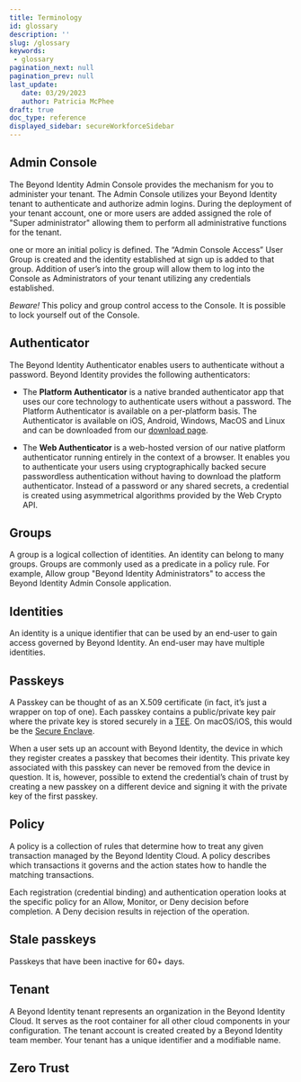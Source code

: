 ```yaml
---
title: Terminology
id: glossary
description: ''
slug: /glossary
keywords: 
 - glossary
pagination_next: null
pagination_prev: null
last_update: 
   date: 03/29/2023
   author: Patricia McPhee
draft: true
doc_type: reference
displayed_sidebar: secureWorkforceSidebar
---
```



## Admin Console


The Beyond Identity Admin Console provides the mechanism for you to administer your tenant. The Admin Console utilizes your Beyond Identity tenant to authenticate and authorize admin logins. During the deployment of your tenant account, one or more users are added assigned the role of "Super administrator" allowing them to perform all administrative functions for the tenant.

one or more an initial policy is defined. The “Admin Console Access” User Group is created and the identity established at sign up is added to that group. Addition of user’s into the group will allow them to log into the Console as Administrators of your tenant utilizing any credentials established.

_Beware!_ This policy and group control access to the Console. It is possible to lock yourself out of the Console.

## Authenticator

The Beyond Identity Authenticator enables users to authenticate without a password. Beyond Identity provides the following authenticators:

- The **Platform Authenticator** is a native branded authenticator app that uses our core technology to authenticate users without a password. The Platform Authenticator is available on a per-platform basis. The Authenticator is available on iOS, Android, Windows, MacOS and Linux and can be downloaded from our [download page](https://app.byndid.com/downloads).

- The **Web Authenticator** is a web-hosted version of our native platform authenticator running entirely in the context of a browser. It enables you to authenticate your users using cryptographically backed secure passwordless authentication without having to download the platform authenticator. Instead of a password or any shared secrets, a credential is created using asymmetrical algorithms provided by the Web Crypto API.

## Groups

A group is a logical collection of identities. An identity can belong to many groups. Groups are commonly used as a predicate in a policy rule. For example, Allow group "Beyond Identity Administrators" to access the Beyond Identity Admin Console application.

## Identities


An identity is a unique identifier that can be used by an end-user to gain access governed by Beyond Identity. An end-user may have multiple identities.

## Passkeys

A Passkey can be thought of as an X.509 certificate (in fact, it’s just a wrapper on top of one). Each passkey contains a public/private key pair where the private key is stored securely in a [TEE](https://en.wikipedia.org/wiki/Trusted_execution_environment). On macOS/iOS, this would be the [Secure Enclave](https://support.apple.com/guide/security/secure-enclave-sec59b0b31ff/web). 

When a user sets up an account with Beyond Identity, the device in which they register creates a passkey that becomes their identity. This private key associated with this passkey can never be removed from the device in question. It is, however, possible to extend the credential’s chain of trust by creating a new passkey on a different device and signing it with the private key of the first passkey.

## Policy

A policy is a collection of rules that determine how to treat any given transaction managed by the Beyond Identity Cloud. A policy describes which transactions it governs and the action states how to handle the matching transactions.

Each registration (credential binding) and authentication operation looks at the specific policy for an Allow, Monitor, or Deny decision before completion. A Deny decision results in rejection of the operation.

## Stale passkeys

Passkeys that have been inactive for 60+ days.

## Tenant

A Beyond Identity tenant represents an organization in the Beyond Identity Cloud. It serves as the root container for all other cloud components in your configuration. The tenant account is created created by a Beyond Identity team member. Your tenant has a unique identifier and a modifiable name.


## Zero Trust 

